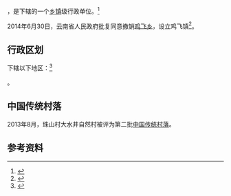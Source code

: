 {{中国乡级行政区|53/05/24/203/000}}

'''{{PAGENAMEBASE}}'''，是{{PRC admin/fullname|53/05/24/203/000|3}}下辖的一个[[乡镇|乡镇]]级行政单位。<ref>{{PRC admin/ref sgc|{{PRC admin/parent|53/05/24/203/000}}}}</ref>

2014年6月30日，云南省人民政府批复同意撤销[[鸡飞乡|鸡飞乡]]，设立鸡飞镇<ref>{{Cite web |url=http://www.yn.gov.cn/yn_zwlanmu/qy/wj/yz/201606/t20160620_25692.html |title=云南省人民政府关于同意昌宁县温泉乡等4个乡撤乡设镇的批复（云政复〔2014〕21号） |access-date=2017-09-07 |archive-url=https://web.archive.org/web/20170908065309/http://www.yn.gov.cn/yn_zwlanmu/qy/wj/yz/201606/t20160620_25692.html |archive-date=2017-09-08 |dead-url=yes }}</ref>。

== 行政区划 ==

{{PAGENAMEBASE}}下辖以下地区：<ref>{{PRC admin/ref sgc|53/05/24/203/000}}</ref>

{{PRC admin/children|53/05/24/203/000}}。

==中国传统村落==
2013年8月，珠山村大水井自然村被评为第二批[[中国传统村落|中国传统村落]]。

== 参考资料 ==

{{reflist}}

{{行政区划小作品}}
{{PRC admin/navcat|53/05/24/203/000}}